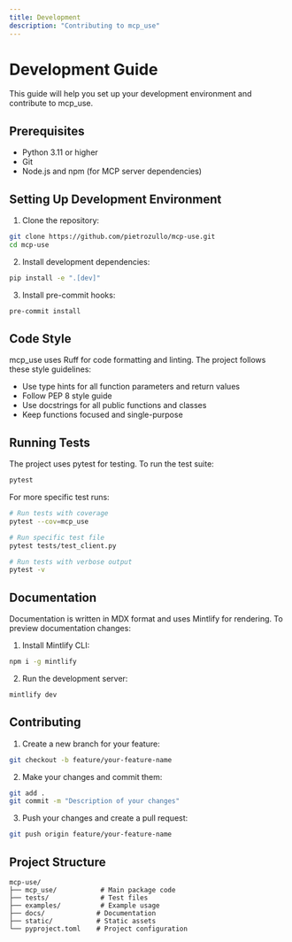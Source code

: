 ```yaml
---
title: Development
description: "Contributing to mcp_use"
---
```


# Development Guide

This guide will help you set up your development environment and contribute to mcp_use.

## Prerequisites

- Python 3.11 or higher
- Git
- Node.js and npm (for MCP server dependencies)

## Setting Up Development Environment

1. Clone the repository:

```bash
git clone https://github.com/pietrozullo/mcp-use.git
cd mcp-use
```

2. Install development dependencies:

```bash
pip install -e ".[dev]"
```

3. Install pre-commit hooks:

```bash
pre-commit install
```

## Code Style

mcp_use uses Ruff for code formatting and linting. The project follows these style guidelines:

- Use type hints for all function parameters and return values
- Follow PEP 8 style guide
- Use docstrings for all public functions and classes
- Keep functions focused and single-purpose

## Running Tests

The project uses pytest for testing. To run the test suite:

```bash
pytest
```

For more specific test runs:

```bash
# Run tests with coverage
pytest --cov=mcp_use

# Run specific test file
pytest tests/test_client.py

# Run tests with verbose output
pytest -v
```

## Documentation

Documentation is written in MDX format and uses Mintlify for rendering. To preview documentation changes:

1. Install Mintlify CLI:

```bash
npm i -g mintlify
```

2. Run the development server:

```bash
mintlify dev
```

## Contributing

1. Create a new branch for your feature:

```bash
git checkout -b feature/your-feature-name
```

2. Make your changes and commit them:

```bash
git add .
git commit -m "Description of your changes"
```

3. Push your changes and create a pull request:

```bash
git push origin feature/your-feature-name
```

## Project Structure

```
mcp-use/
├── mcp_use/           # Main package code
├── tests/             # Test files
├── examples/          # Example usage
├── docs/             # Documentation
├── static/           # Static assets
└── pyproject.toml    # Project configuration
```
